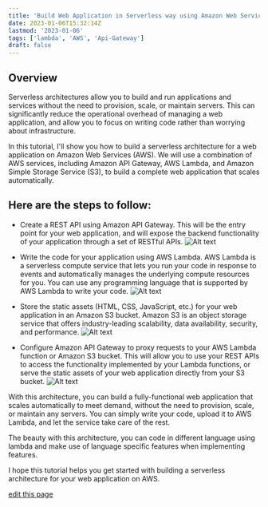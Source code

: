 ```yaml
---
title: 'Build Web Application in Serverless way using Amazon Web Services'
date: 2023-01-06T15:32:14Z
lastmod: '2023-01-06'
tags: ['lambda', 'AWS', 'Api-Gateway']
draft: false
---
```


## Overview

Serverless architectures allow you to build and run applications and services without the need to provision, scale, or maintain servers. This can significantly reduce the operational overhead of managing a web application, and allow you to focus on writing code rather than worrying about infrastructure.

In this tutorial, I'll show you how to build a serverless architecture for a web application on Amazon Web Services (AWS). We will use a combination of AWS services, including Amazon API Gateway, AWS Lambda, and Amazon Simple Storage Service (S3), to build a complete web application that scales automatically.

## Here are the steps to follow:

- Create a REST API using Amazon API Gateway. This will be the entry point for your web application, and will expose the backend functionality of your application through a set of RESTful APIs.
  ![Alt text](/static/images/serverless-app-aws/api-gateway.png)

- Write the code for your application using AWS Lambda. AWS Lambda is a serverless compute service that lets you run your code in response to events and automatically manages the underlying compute resources for you. You can use any programming language that is supported by AWS Lambda to write your code.
  ![Alt text](/static/images/serverless-app-aws/aws-lambda.png)

- Store the static assets (HTML, CSS, JavaScript, etc.) for your web application in an Amazon S3 bucket. Amazon S3 is an object storage service that offers industry-leading scalability, data availability, security, and performance.
  ![Alt text](/static/images/serverless-app-aws/aws-s3.png)

- Configure Amazon API Gateway to proxy requests to your AWS Lambda function or Amazon S3 bucket. This will allow you to use your REST APIs to access the functionality implemented by your Lambda functions, or serve the static assets of your web application directly from your S3 bucket.
  ![Alt text](/static/images/serverless-app-aws/aws-lambda-proxy-api.png)

With this architecture, you can build a fully-functional web application that scales automatically to meet demand, without the need to provision, scale, or maintain any servers. You can simply write your code, upload it to AWS Lambda, and let the service take care of the rest.

The beauty with this architecture, you can code in different language using lambda and make use of language specific features when implementing features.

I hope this tutorial helps you get started with building a serverless architecture for your web application on AWS.

[edit this page](https://github.com/Imlohith/personalwritings/edit/master/data/blog/js-code-performance.mdx)
